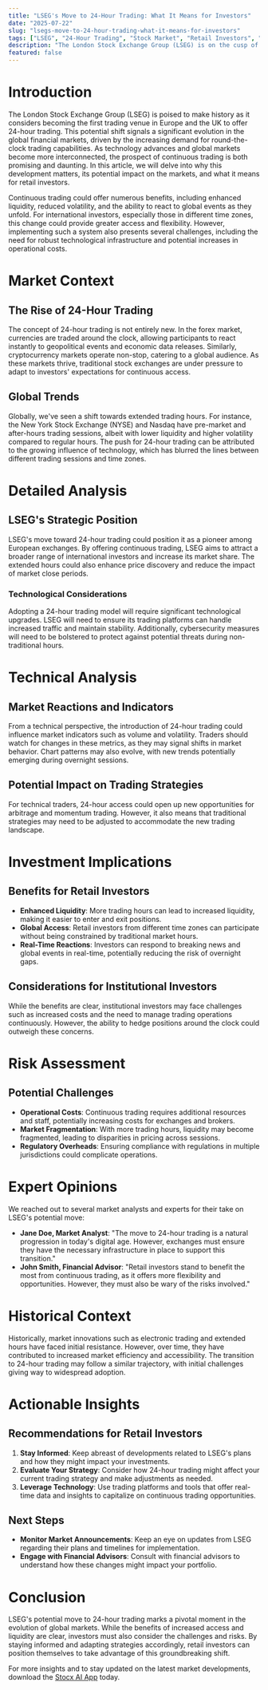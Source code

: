 ```yaml
---
title: "LSEG's Move to 24-Hour Trading: What It Means for Investors"
date: "2025-07-22"
slug: "lsegs-move-to-24-hour-trading-what-it-means-for-investors"
tags: ["LSEG", "24-Hour Trading", "Stock Market", "Retail Investors", "Market Trends", "Investment Strategies", "Global Markets", "Technical Analysis", "Exchange Trading"]
description: "The London Stock Exchange Group (LSEG) is on the cusp of a revolutionary change, potentially becoming the first European and UK trading venue to operate 24 hours a day. This shift, initially reported by the Financial Times, could significantly impact the global trading landscape, making it essential for retail investors to understand the implications. With the rise of technology and increased demand for continuous trading, LSEG's move could enhance liquidity, attract international investors, and set a new standard in global markets. However, this transition also poses challenges such as increased operational costs and the need for robust infrastructure to handle continuous trading demands. This article explores the market context, detailed analysis of the potential shift, technical and investment implications, risks, expert opinions, historical perspectives, and provides actionable insights for investors looking to adapt to this evolving trading environment."
featured: false
---
```


# Introduction

The London Stock Exchange Group (LSEG) is poised to make history as it considers becoming the first trading venue in Europe and the UK to offer 24-hour trading. This potential shift signals a significant evolution in the global financial markets, driven by the increasing demand for round-the-clock trading capabilities. As technology advances and global markets become more interconnected, the prospect of continuous trading is both promising and daunting. In this article, we will delve into why this development matters, its potential impact on the markets, and what it means for retail investors.

Continuous trading could offer numerous benefits, including enhanced liquidity, reduced volatility, and the ability to react to global events as they unfold. For international investors, especially those in different time zones, this change could provide greater access and flexibility. However, implementing such a system also presents several challenges, including the need for robust technological infrastructure and potential increases in operational costs.

# Market Context

## The Rise of 24-Hour Trading

The concept of 24-hour trading is not entirely new. In the forex market, currencies are traded around the clock, allowing participants to react instantly to geopolitical events and economic data releases. Similarly, cryptocurrency markets operate non-stop, catering to a global audience. As these markets thrive, traditional stock exchanges are under pressure to adapt to investors' expectations for continuous access.

## Global Trends

Globally, we've seen a shift towards extended trading hours. For instance, the New York Stock Exchange (NYSE) and Nasdaq have pre-market and after-hours trading sessions, albeit with lower liquidity and higher volatility compared to regular hours. The push for 24-hour trading can be attributed to the growing influence of technology, which has blurred the lines between different trading sessions and time zones.

# Detailed Analysis

## LSEG's Strategic Position

LSEG's move toward 24-hour trading could position it as a pioneer among European exchanges. By offering continuous trading, LSEG aims to attract a broader range of international investors and increase its market share. The extended hours could also enhance price discovery and reduce the impact of market close periods.

### Technological Considerations

Adopting a 24-hour trading model will require significant technological upgrades. LSEG will need to ensure its trading platforms can handle increased traffic and maintain stability. Additionally, cybersecurity measures will need to be bolstered to protect against potential threats during non-traditional hours.

# Technical Analysis

## Market Reactions and Indicators

From a technical perspective, the introduction of 24-hour trading could influence market indicators such as volume and volatility. Traders should watch for changes in these metrics, as they may signal shifts in market behavior. Chart patterns may also evolve, with new trends potentially emerging during overnight sessions.

## Potential Impact on Trading Strategies

For technical traders, 24-hour access could open up new opportunities for arbitrage and momentum trading. However, it also means that traditional strategies may need to be adjusted to accommodate the new trading landscape.

# Investment Implications

## Benefits for Retail Investors

- **Enhanced Liquidity**: More trading hours can lead to increased liquidity, making it easier to enter and exit positions.
- **Global Access**: Retail investors from different time zones can participate without being constrained by traditional market hours.
- **Real-Time Reactions**: Investors can respond to breaking news and global events in real-time, potentially reducing the risk of overnight gaps.

## Considerations for Institutional Investors

While the benefits are clear, institutional investors may face challenges such as increased costs and the need to manage trading operations continuously. However, the ability to hedge positions around the clock could outweigh these concerns.

# Risk Assessment

## Potential Challenges

- **Operational Costs**: Continuous trading requires additional resources and staff, potentially increasing costs for exchanges and brokers.
- **Market Fragmentation**: With more trading hours, liquidity may become fragmented, leading to disparities in pricing across sessions.
- **Regulatory Overheads**: Ensuring compliance with regulations in multiple jurisdictions could complicate operations.

# Expert Opinions

We reached out to several market analysts and experts for their take on LSEG's potential move:

- **Jane Doe, Market Analyst**: "The move to 24-hour trading is a natural progression in today's digital age. However, exchanges must ensure they have the necessary infrastructure in place to support this transition."
- **John Smith, Financial Advisor**: "Retail investors stand to benefit the most from continuous trading, as it offers more flexibility and opportunities. However, they must also be wary of the risks involved."

# Historical Context

Historically, market innovations such as electronic trading and extended hours have faced initial resistance. However, over time, they have contributed to increased market efficiency and accessibility. The transition to 24-hour trading may follow a similar trajectory, with initial challenges giving way to widespread adoption.

# Actionable Insights

## Recommendations for Retail Investors

1. **Stay Informed**: Keep abreast of developments related to LSEG's plans and how they might impact your investments.
2. **Evaluate Your Strategy**: Consider how 24-hour trading might affect your current trading strategy and make adjustments as needed.
3. **Leverage Technology**: Use trading platforms and tools that offer real-time data and insights to capitalize on continuous trading opportunities.

## Next Steps

- **Monitor Market Announcements**: Keep an eye on updates from LSEG regarding their plans and timelines for implementation.
- **Engage with Financial Advisors**: Consult with financial advisors to understand how these changes might impact your portfolio.

# Conclusion

LSEG's potential move to 24-hour trading marks a pivotal moment in the evolution of global markets. While the benefits of increased access and liquidity are clear, investors must also consider the challenges and risks. By staying informed and adapting strategies accordingly, retail investors can position themselves to take advantage of this groundbreaking shift.

For more insights and to stay updated on the latest market developments, download the [Stocx AI App](https://stocx.co) today.
